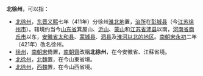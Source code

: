 '''北徐州'''，可以指：
*[[徐州_(三国至明朝)|北徐州]]，[[东晋|东晋]][[义熙_(东晋)|义熙]]七年（411年）分徐州[[淮北地区|淮北地]]置，[[治所|治所]]在[[彭城县|彭城县]]（今[[江苏|江苏]][[徐州市|徐州市]]）。辖境约当今[[山东省|山东省]]箕屋山、[[沂山|沂山]]、[[蒙山_(山东)|蒙山]]和[[江苏省|江苏省]][[沛县|沛县]]以南，[[河南省|河南省]][[商丘市|商丘市]]以东，[[安徽省|安徽省]][[太和县|太和县]]、[[蒙城县|蒙城县]]、[[泗县|泗县]]及[[淮北地区|淮河以北的地区]]。[[南朝宋|南朝宋]][[永初_(刘宋)|永初]]二年（421年）改名徐州。
*[[徐州_(劉宋)|徐州]]，[[南朝宋|南朝宋]]僑置，[[南朝齊|南朝齊]]改稱'''北徐州'''，在今安徽省、江蘇省境。
*[[北徐州_(北魏)|北徐州]]，[[北魏|北魏]]置，在今山東省境。
*[[北徐州_(西魏)|北徐州]]，[[西魏|西魏]]置，在今山西省境。

{{Disambig|Cat=三字中国州名消歧义|B}}